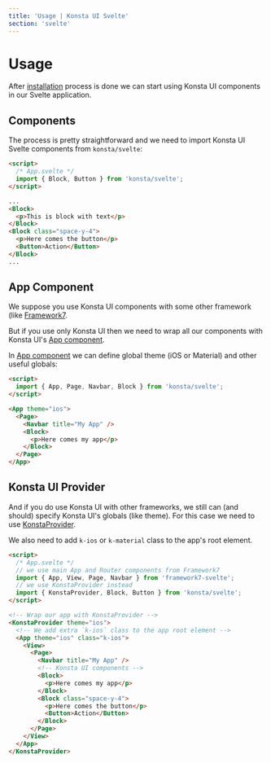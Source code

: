 ```yaml
---
title: 'Usage | Konsta UI Svelte'
section: 'svelte'
---
```


# Usage

After [installation](/svelte/installation) process is done we can start using Konsta UI components in our Svelte application.

## Components

The process is pretty straightforward and we need to import Konsta UI Svelte components from `konsta/svelte`:

```html
<script>
  /* App.svelte */
  import { Block, Button } from 'konsta/svelte';
</script>

...
<Block>
  <p>This is block with text</p>
</Block>
<Block class="space-y-4">
  <p>Here comes the button</p>
  <Button>Action</Button>
</Block>
...
```

## App Component

We suppose you use Konsta UI components with some other framework (like [Framework7](https://framework7.io).

But if you use only Konsta UI then we need to wrap all our components with Konsta UI's [App component](/svelte/app).

In [App component](/svelte/app) we can define global theme (iOS or Material) and other useful globals:

```html
<script>
  import { App, Page, Navbar, Block } from 'konsta/svelte';
</script>

<App theme="ios">
  <Page>
    <Navbar title="My App" />
    <Block>
      <p>Here comes my app</p>
    </Block>
  </Page>
</App>
```

## Konsta UI Provider

And if you do use Konsta UI with other frameworks, we still can (and should) specify Konsta UI's globals (like theme). For this case we need to use [KonstaProvider](/svelte/konsta-provider).

We also need to add `k-ios` or `k-material` class to the app's root element.

```html
<script>
  /* App.svelte */
  // we use main App and Router components from Framework7
  import { App, View, Page, Navbar } from 'framework7-svelte';
  // we use KonstaProvider instead
  import { KonstaProvider, Block, Button } from 'konsta/svelte';
</script>

<!-- Wrap our app with KonstaProvider -->
<KonstaProvider theme="ios">
  <!-- We add extra `k-ios` class to the app root element -->
  <App theme="ios" class="k-ios">
    <View>
      <Page>
        <Navbar title="My App" />
        <!-- Konsta UI components -->
        <Block>
          <p>Here comes my app</p>
        </Block>
        <Block class="space-y-4">
          <p>Here comes the button</p>
          <Button>Action</Button>
        </Block>
      </Page>
    </View>
  </App>
</KonstaProvider>
```
